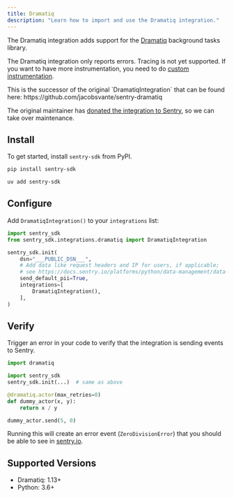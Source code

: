 ```yaml
---
title: Dramatiq
description: "Learn how to import and use the Dramatiq integration."
---
```


The Dramatiq integration adds support for the [Dramatiq](https://dramatiq.io/) background tasks library.

The Dramatiq integration only reports errors. Tracing is not yet supported. If you want to have more instrumentation, you need to do [custom instrumentation](/platforms/python/tracing/instrumentation/custom-instrumentation/).

<Alert>
  This is the successor of the original `DramatiqIntegration` that can be found here: https://github.com/jacobsvante/sentry-dramatiq

  The original maintainer has [donated the integration to Sentry](https://github.com/getsentry/sentry-python/issues/3387), so we can take over maintenance.
</Alert>

## Install

To get started, install `sentry-sdk` from PyPI.

```bash {tabTitle:pip}
pip install sentry-sdk
```
```bash {tabTitle:uv}
uv add sentry-sdk
```

## Configure

Add `DramatiqIntegration()` to your `integrations` list:


```python
import sentry_sdk
from sentry_sdk.integrations.dramatiq import DramatiqIntegration

sentry_sdk.init(
    dsn="___PUBLIC_DSN___",
    # Add data like request headers and IP for users, if applicable;
    # see https://docs.sentry.io/platforms/python/data-management/data-collected/ for more info
    send_default_pii=True,
    integrations=[
        DramatiqIntegration(),
    ],
)
```

## Verify

Trigger an error in your code to verify that the integration is sending events to Sentry.

```python
import dramatiq

import sentry_sdk
sentry_sdk.init(...)  # same as above

@dramatiq.actor(max_retries=0)
def dummy_actor(x, y):
    return x / y

dummy_actor.send(5, 0)
```

Running this will create an error event (`ZeroDivisionError`) that you should be able to see in [sentry.io](https://sentry.io).

## Supported Versions

- Dramatiq: 1.13+
- Python: 3.6+

<Include name="python-use-older-sdk-for-legacy-support.mdx" />
